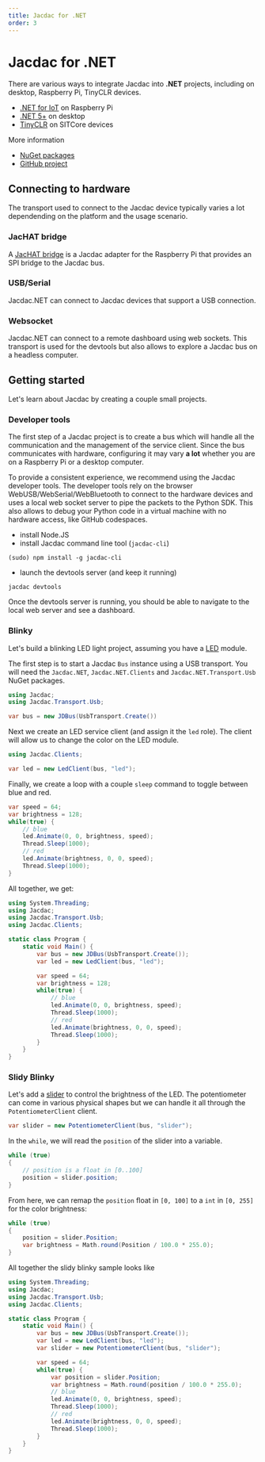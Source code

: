 ```yaml
---
title: Jacdac for .NET
order: 3
---
```


# Jacdac for .NET

There are various ways to integrate Jacdac into **.NET** projects,
including on desktop, Raspberry Pi, TinyCLR devices.

-   [.NET for IoT](https://dotnet.microsoft.com/en-us/apps/iot) on Raspberry Pi
-   [.NET 5+](https://dotnet.microsoft.com/en-us/download/dotnet) on desktop
-   [TinyCLR](https://www.ghielectronics.com/tinyclr/) on SITCore devices

More information

-   [NuGet packages](https://www.nuget.org/profiles/Jacdac)
-   [GitHub project](https://github.com/microsoft/jacdac-dotnet)

## Connecting to hardware

The transport used to connect to the Jacdac device typically varies a lot dependending on the platform and the usage scenario.

### JacHAT bridge

A [JacHAT bridge](/services/bridge) is a Jacdac adapter for the Raspberry Pi that provides an SPI bridge to the Jacdac bus.

### USB/Serial

Jacdac.NET can connect to Jacdac devices that support a USB connection.

### Websocket

Jacdac.NET can connect to a remote dashboard using web sockets. This transport is used for the devtools but also allows
to explore a Jacdac bus on a headless computer.

## Getting started

Let's learn about Jacdac by creating a couple small projects.

### Developer tools

The first step of a Jacdac project is to create a bus which will handle all the communication and
the management of the service client.
Since the bus communicates with hardware, configuring it may vary **a lot** whether you are on a Raspberry Pi or a desktop computer.

To provide a consistent experience, we recommend using the Jacdac developer tools.
The developer tools rely on the browser WebUSB/WebSerial/WebBluetooth to connect to the hardware devices and uses a local web socket server
to pipe the packets to the Python SDK. This also allows to debug your Python code in a virtual machine with no hardware access, like GitHub codespaces.

-   install Node.JS
-   install Jacdac command line tool (`jacdac-cli`)

```
(sudo) npm install -g jacdac-cli
```

-   launch the devtools server (and keep it running)

```
jacdac devtools
```

Once the devtools server is running, you should be able to navigate to the local web server and see a dashboard.

### Blinky

Let's build a blinking LED light project, assuming you have a [LED](/services/led) module.

The first step is to start a Jacdac `Bus` instance using a USB transport. 
You will need the `Jacdac.NET`, `Jacdac.NET.Clients` and `Jacdac.NET.Transport.Usb` NuGet packages.

```cs
using Jacdac;
using Jacdac.Transport.Usb;

var bus = new JDBus(UsbTransport.Create())
```

Next we create an LED service client (and assign it the `led` role).
The client will allow us to change the color on the LED module.

```cs
using Jacdac.Clients;

var led = new LedClient(bus, "led");
```

Finally, we create a loop with a couple `sleep` command to
toggle between blue and red.

```cs
var speed = 64;
var brightness = 128;
while(true) {
    // blue
    led.Animate(0, 0, brightness, speed);
    Thread.Sleep(1000);
    // red
    led.Animate(brightness, 0, 0, speed);
    Thread.Sleep(1000);
}
```

All together, we get:

```cs
using System.Threading;
using Jacdac;
using Jacdac.Transport.Usb;
using Jacdac.Clients;

static class Program {
    static void Main() {
        var bus = new JDBus(UsbTransport.Create());
        var led = new LedClient(bus, "led");

        var speed = 64;
        var brightness = 128;
        while(true) {
            // blue
            led.Animate(0, 0, brightness, speed);
            Thread.Sleep(1000);
            // red
            led.Animate(brightness, 0, 0, speed);
            Thread.Sleep(1000);
        }
    }
}
```


### Slidy Blinky

Let's add a [slider](/services/potentiometer) to control the brightness of the LED.
The potentiometer can come in various physical shapes but we can handle it all
through the `PotentiometerClient` client.

```cs
var slider = new PotentiometerClient(bus, "slider");
```

In the `while`, we will read the `position` of the slider into a variable.

```cs
while (true) 
{
    // position is a float in [0..100]
    position = slider.position;
}
```

From here, we can remap the `position` float in `[0, 100]` to a `int` in `[0, 255]` for the color brightness:

```cs
while (true) 
{
    position = slider.Position;
    var brightness = Math.round(Position / 100.0 * 255.0);
}
```

All together the slidy blinky sample looks like

```cs
using System.Threading;
using Jacdac;
using Jacdac.Transport.Usb;
using Jacdac.Clients;

static class Program {
    static void Main() {
        var bus = new JDBus(UsbTransport.Create());
        var led = new LedClient(bus, "led");
        var slider = new PotentiometerClient(bus, "slider");

        var speed = 64;
        while(true) {
            var position = slider.Position;
            var brightness = Math.round(position / 100.0 * 255.0);
            // blue
            led.Animate(0, 0, brightness, speed);
            Thread.Sleep(1000);
            // red
            led.Animate(brightness, 0, 0, speed);
            Thread.Sleep(1000);
        }
    }
}
```

